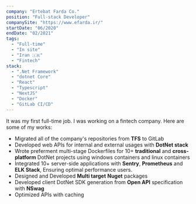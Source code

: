 ```yaml
---
company: "Ertebat Farda Co."
position: "Full-stack Developer"
companySite: "https://www.efarda.ir/"
startDate: "06/2020"
endDate: "02/2021"
tags:
  - "Full-time"
  - "In site"
  - "Iran 🇮🇷"
  - "Fintech"
stack:
  - ".Net Framework"
  - "dotnet Core"
  - "React"
  - "Typescript"
  - "NextJS"
  - "Docker"
  - "GitLab CI/CD"
---
```


It was my first full-time job. I was working on a fintech company.
Here are some of my works:

- Migrated all of the company's repositories from **TFS** to GitLab
- Developed web APIs for internal and external usages with **DotNet stack**
- Wrote preferment multi-stage Dockerfiles for 10+ **traditional** and **cross-platform** DotNet projects using windows containers and linux containers
- Integrated 10+ server-side applications with **Sentry**, **Prometheus** and **ELK Stack**, Ensuring optimal performance users.
- Designed and Developed **Multi target** **Nuget** packages
- Developed client DotNet SDK generation from **Open API** specification with **NSwag**
- Optimized APIs with caching

